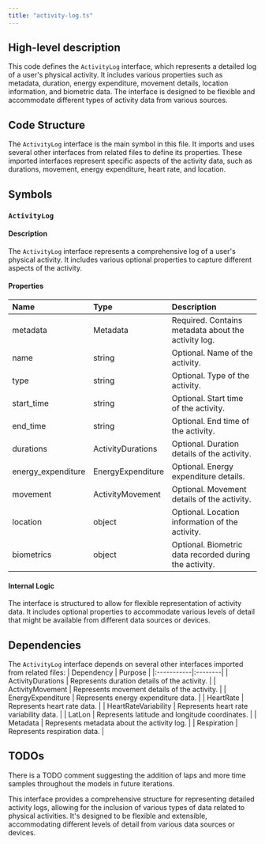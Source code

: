 ```yaml
---
title: "activity-log.ts"
---
```


## High-level description
This code defines the `ActivityLog` interface, which represents a detailed log of a user's physical activity. It includes various properties such as metadata, duration, energy expenditure, movement details, location information, and biometric data. The interface is designed to be flexible and accommodate different types of activity data from various sources.

## Code Structure
The `ActivityLog` interface is the main symbol in this file. It imports and uses several other interfaces from related files to define its properties. These imported interfaces represent specific aspects of the activity data, such as durations, movement, energy expenditure, heart rate, and location.

## Symbols

### `ActivityLog`
#### Description
The `ActivityLog` interface represents a comprehensive log of a user's physical activity. It includes various optional properties to capture different aspects of the activity.

#### Properties
| Name | Type | Description |
|:-----|:-----|:------------|
| metadata | Metadata | Required. Contains metadata about the activity log. |
| name | string | Optional. Name of the activity. |
| type | string | Optional. Type of the activity. |
| start_time | string | Optional. Start time of the activity. |
| end_time | string | Optional. End time of the activity. |
| durations | ActivityDurations | Optional. Duration details of the activity. |
| energy_expenditure | EnergyExpenditure | Optional. Energy expenditure details. |
| movement | ActivityMovement | Optional. Movement details of the activity. |
| location | object | Optional. Location information of the activity. |
| biometrics | object | Optional. Biometric data recorded during the activity. |

#### Internal Logic
The interface is structured to allow for flexible representation of activity data. It includes optional properties to accommodate various levels of detail that might be available from different data sources or devices.

## Dependencies
The `ActivityLog` interface depends on several other interfaces imported from related files:
| Dependency | Purpose |
|:-----------|:--------|
| ActivityDurations | Represents duration details of the activity. |
| ActivityMovement | Represents movement details of the activity. |
| EnergyExpenditure | Represents energy expenditure data. |
| HeartRate | Represents heart rate data. |
| HeartRateVariability | Represents heart rate variability data. |
| LatLon | Represents latitude and longitude coordinates. |
| Metadata | Represents metadata about the activity log. |
| Respiration | Represents respiration data. |

## TODOs
There is a TODO comment suggesting the addition of laps and more time samples throughout the models in future iterations.

This interface provides a comprehensive structure for representing detailed activity logs, allowing for the inclusion of various types of data related to physical activities. It's designed to be flexible and extensible, accommodating different levels of detail from various data sources or devices.